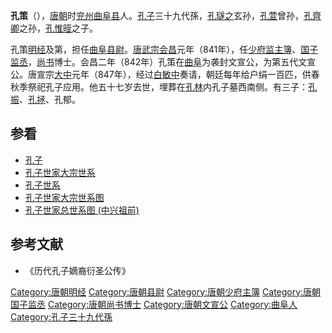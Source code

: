 '''孔策'''（{{bd|？||？||catIdx=Z}}），[[唐朝|唐朝]]时[[兖州_(古代)|兖州]][[曲阜县|曲阜县]]人。[[孔子|孔子]]三十九代孫，[[孔璲之|孔璲之]]玄孙，[[孔萱|孔萱]]曾孙，[[孔齊卿|孔齊卿]]之孙，[[孔惟晊|孔惟晊]]之子。

孔策[[明经|明经]]及第，担任[[曲阜县|曲阜]][[县尉|县尉]]。[[唐武宗|唐武宗]][[会昌_(年号)|会昌]]元年（841年），任[[少府监|少府监]][[主簿|主簿]]、[[国子监|国子监]][[丞|丞]]，[[尚书省|尚书]]博士。会昌二年（842年）孔策在[[曲阜|曲阜]]为袭封文宣公，为第五代文宣公。唐宣宗[[大中_(唐朝)|大中]]元年（847年），经过[[白敏中|白敏中]]奏请，朝廷每年给户绢一百匹，供春秋季祭祀孔子应用。他五十七岁去世，埋葬在[[孔林|孔林]]内孔子墓西南侧。有三子：[[孔振|孔振]]、[[孔拯_(唐朝)|孔拯]]、孔郁。

==参看==
*[[孔子|孔子]]
*[[孔子世家大宗世系|孔子世家大宗世系]]
*[[孔子世系|孔子世系]]
*[[孔子世家大宗世系图|孔子世家大宗世系图]]
*[[孔子世家总世系图_(中兴祖前)|孔子世家总世系图 (中兴祖前)]]
==参考文献==
*《历代孔子嫡裔衍圣公传》
{{reflist}}

{{start box}}
{{s-before|[[孔惟晊|孔惟晊]]}}
{{s-title|[[唐朝|唐朝]][[文宣公|文宣公]]|842年—863年之前}}
{{s-after|[[孔振|孔振]]}}
{{end box}}

{{衍圣公}}
[[Category:唐朝明经|Category:唐朝明经]]
[[Category:唐朝县尉|Category:唐朝县尉]]
[[Category:唐朝少府主簿|Category:唐朝少府主簿]]
[[Category:唐朝国子监丞|Category:唐朝国子监丞]]
[[Category:唐朝尚书博士|Category:唐朝尚书博士]]
[[Category:唐朝文宣公|Category:唐朝文宣公]]
[[Category:曲阜人|Category:曲阜人]]
[[Category:孔子三十九代孫|Category:孔子三十九代孫]]